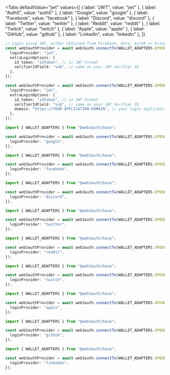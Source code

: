 
<Tabs
  defaultValue="jwt"
  values={[
    { label: "JWT", value: "jwt" },
    { label: "Auth0", value: "auth0" },
    { label: "Google", value: "google" },
    { label: "Facebook", value: "facebook" },
    { label: "Discord", value: "discord" },
    { label: "Twitter", value: "twitter" },
    { label: "Reddit", value: "reddit" },
    { label: "Twitch", value: "twitch" },
    { label: "Apple", value: "apple" },
    { label: "GitHub", value: "github" },
    { label: "LinkedIn", value: "linkedin" },
  ]}
>

<TabItem value="jwt">

```ts
// Login using JWT, either obtained from Firebase, Okta, Auth0 or bring your own JWT.
const web3authProvider = await web3auth.connectTo(WALLET_ADAPTERS.OPENLOGIN, {
  loginProvider: "jwt",
  extraLoginOptions: {
    id_token: "idToken", // in JWT Format
    verifierIdField: "sub", // same as your JWT Verifier ID
  },
});
```

</TabItem>

<TabItem value="auth0">

```ts
const web3authProvider = await web3auth.connectTo(WALLET_ADAPTERS.OPENLOGIN, {
  loginProvider: "jwt",
  extraLoginOptions: {
    id_token: "idToken", // in JWT Format
    verifierIdField: "sub", // same as your JWT Verifier ID
    domain: "https://YOUR-APPLICATION-DOMAIN", // your login application domain, if using Auth0, use the Auth0 domain
  },
});
```

</TabItem>

<TabItem value="google">

```ts
import { WALLET_ADAPTERS } from "@web3auth/base";

const web3authProvider = await web3auth.connectTo(WALLET_ADAPTERS.OPENLOGIN, {
  loginProvider: "google",
});
```

</TabItem>

<TabItem value="facebook">

```ts
import { WALLET_ADAPTERS } from "@web3auth/base";

const web3authProvider = await web3auth.connectTo(WALLET_ADAPTERS.OPENLOGIN, {
  loginProvider: "facebook",
});
```

</TabItem>

<TabItem value="discord">

```ts
import { WALLET_ADAPTERS } from "@web3auth/base";

const web3authProvider = await web3auth.connectTo(WALLET_ADAPTERS.OPENLOGIN, {
  loginProvider: "discord",
});
```

</TabItem>

<TabItem value="twitter">

```ts
import { WALLET_ADAPTERS } from "@web3auth/base";

const web3authProvider = await web3auth.connectTo(WALLET_ADAPTERS.OPENLOGIN, {
  loginProvider: "twitter",
});
```

</TabItem>

<TabItem value="reddit">

```ts
import { WALLET_ADAPTERS } from "@web3auth/base";

const web3authProvider = await web3auth.connectTo(WALLET_ADAPTERS.OPENLOGIN, {
  loginProvider: "reddit",
});
```

</TabItem>

<TabItem value="twitch">

```ts
import { WALLET_ADAPTERS } from "@web3auth/base";

const web3authProvider = await web3auth.connectTo(WALLET_ADAPTERS.OPENLOGIN, {
  loginProvider: "twitch",
});
```

</TabItem>

<TabItem value="apple">

```ts
import { WALLET_ADAPTERS } from "@web3auth/base";

const web3authProvider = await web3auth.connectTo(WALLET_ADAPTERS.OPENLOGIN, {
  loginProvider: "apple",
});
```

</TabItem>

<TabItem value="github">

```ts
import { WALLET_ADAPTERS } from "@web3auth/base";

const web3authProvider = await web3auth.connectTo(WALLET_ADAPTERS.OPENLOGIN, {
  loginProvider: "github",
});
```

</TabItem>

<TabItem value="linkedin">

```ts
import { WALLET_ADAPTERS } from "@web3auth/base";

const web3authProvider = await web3auth.connectTo(WALLET_ADAPTERS.OPENLOGIN, {
  loginProvider: "linkedin",
});
```

</TabItem>

</Tabs>
